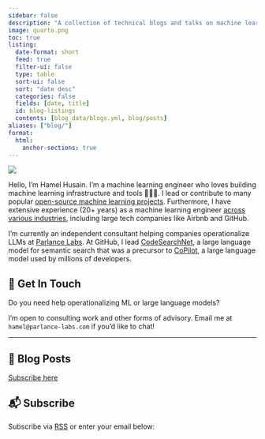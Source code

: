 ```yaml
---
sidebar: false
description: "A collection of technical blogs and talks on machine learning and data science."
image: quarto.png
toc: true
listing:
  date-format: short
  feed: true
  filter-ui: false
  type: table
  sort-ui: false
  sort: "date desc"
  categories: false
  fields: [date, title]
  id: blog-listings
  contents: [blog_data/blogs.yml, blog/posts]
aliases: ["blog/"]
format:
  html:
    anchor-sections: true
---
```


::: {layout="[21,79]" .profile-header}

![](hamel_transparent.png){.profile-pic}

Hello, I'm Hamel Husain. I'm a machine learning engineer who loves building machine learning infrastructure and tools 👷🏼‍♂️.  I lead or contribute to many popular [open-source machine learning projects](oss/opensource.qmd). Furthermore, I have extensive experience (20+ years) as a machine learning engineer [across various industries](https://www.linkedin.com/in/hamelhusain/), including large tech companies like Airbnb and GitHub.
:::

I'm currently an independent consultant helping companies operationalize LLMs at [Parlance Labs](https://parlance-labs.com/). At GitHub, I lead [CodeSearchNet](https://github.com/github/CodeSearchNet), a large language model for semantic search that was a precursor to [CoPilot](https://github.com/features/copilot), a large language model used by millions of developers.

## 💼 Get In Touch

Do you need help operationalizing ML or large language models?  

I'm open to consulting work and other forms of advisory. Email me at `hamel@parlance-labs.com` if you'd like to chat!

---

## 📮 Blog Posts

[Subscribe here](#subscribe)

::: {#blog-listings}
:::

## 📬 Subscribe

Subscribe via [<i class="bi bi-rss"></i> RSS](index.xml) or enter your email below:

<script async data-uid="f405c5ca98" src="https://hamel.ck.page/f405c5ca98/index.js"></script>
